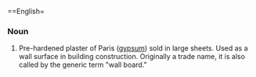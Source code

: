 ==English=
===Noun===

#Pre-hardened plaster of Paris ([[gypsum|gypsum]]) sold in large sheets.  Used as a wall surface in building construction.  Originally a trade name, it is also called by the generic term "wall board."